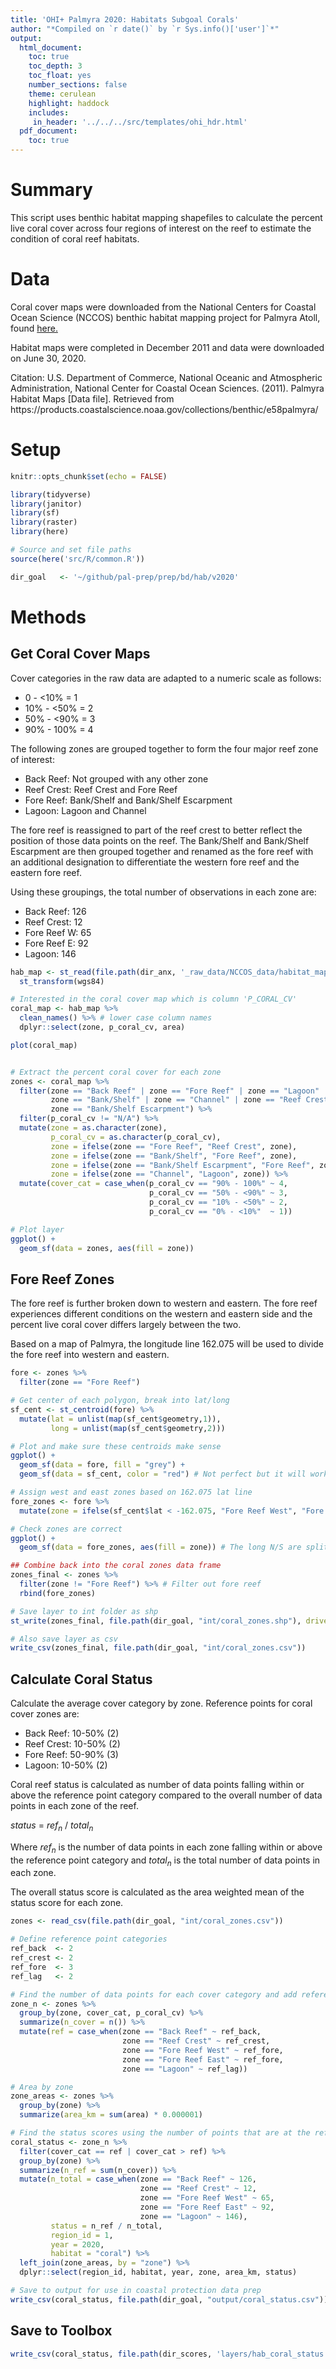 ```yaml
---
title: 'OHI+ Palmyra 2020: Habitats Subgoal Corals'
author: "*Compiled on `r date()` by `r Sys.info()['user']`*"
output: 
  html_document:
    toc: true
    toc_depth: 3 
    toc_float: yes
    number_sections: false
    theme: cerulean
    highlight: haddock
    includes: 
     in_header: '../../../src/templates/ohi_hdr.html' 
  pdf_document:
    toc: true
---
```


# Summary

This script uses benthic habitat mapping shapefiles to calculate the percent live coral cover across four regions of interest on the reef to estimate the condition of coral reef habitats. 

# Data 

Coral cover maps were downloaded from the National Centers for Coastal Ocean Science (NCCOS) benthic habitat mapping project for Palmyra Atoll, found [here.](https://products.coastalscience.noaa.gov/collections/benthic/e58palmyra/#horizontalTab3)   

Habitat maps were completed in December 2011 and data were downloaded on June 30, 2020.  

Citation: U.S. Department of Commerce, National Oceanic and Atmospheric Administration, National Center for Coastal Ocean Sciences. (2011). Palmyra Habitat Maps [Data file]. Retrieved from https://products.coastalscience.noaa.gov/collections/benthic/e58palmyra/

# Setup

```r
knitr::opts_chunk$set(echo = FALSE)

library(tidyverse)
library(janitor)
library(sf)
library(raster)
library(here)

# Source and set file paths
source(here('src/R/common.R'))

dir_goal   <- '~/github/pal-prep/prep/bd/hab/v2020'
```

# Methods

## Get Coral Cover Maps

Cover categories in the raw data are adapted to a numeric scale as follows:  

 - 0   - <10% = 1   
 - 10% - <50% = 2   
 - 50% - <90% = 3   
 - 90% - 100% = 4   

The following zones are grouped together to form the four major reef zone of interest:  

 - Back Reef: Not grouped with any other zone   
 - Reef Crest: Reef Crest and Fore Reef  
 - Fore Reef: Bank/Shelf and Bank/Shelf Escarpment      
 - Lagoon: Lagoon and Channel   

The fore reef is reassigned to part of the reef crest to better reflect the position of those data points on the reef. The Bank/Shelf and Bank/Shelf Escarpment are then grouped together and renamed as the fore reef with an additional designation to differentiate the western fore reef and the eastern fore reef. 

Using these groupings, the total number of observations in each zone are:   

 - Back Reef:   126  
 - Reef Crest:  12
 - Fore Reef W: 65
 - Fore Reef E: 92
 - Lagoon:      146   
 
```r

hab_map <- st_read(file.path(dir_anx, '_raw_data/NCCOS_data/habitat_map'), layer = "Palmyra_Habitat_Map_Final") %>% 
  st_transform(wgs84)

# Interested in the coral cover map which is column 'P_CORAL_CV'
coral_map <- hab_map %>% 
  clean_names() %>% # lower case column names
  dplyr::select(zone, p_coral_cv, area)

plot(coral_map)


# Extract the percent coral cover for each zone 
zones <- coral_map %>% 
  filter(zone == "Back Reef" | zone == "Fore Reef" | zone == "Lagoon" |
         zone == "Bank/Shelf" | zone == "Channel" | zone == "Reef Crest" |
         zone == "Bank/Shelf Escarpment") %>% 
  filter(p_coral_cv != "N/A") %>% 
  mutate(zone = as.character(zone),
         p_coral_cv = as.character(p_coral_cv),
         zone = ifelse(zone == "Fore Reef", "Reef Crest", zone),
         zone = ifelse(zone == "Bank/Shelf", "Fore Reef", zone),
         zone = ifelse(zone == "Bank/Shelf Escarpment", "Fore Reef", zone),
         zone = ifelse(zone == "Channel", "Lagoon", zone)) %>% 
  mutate(cover_cat = case_when(p_coral_cv == "90% - 100%" ~ 4,
                               p_coral_cv == "50% - <90%" ~ 3,
                               p_coral_cv == "10% - <50%" ~ 2,
                               p_coral_cv == "0% - <10%"  ~ 1))

# Plot layer
ggplot() +
  geom_sf(data = zones, aes(fill = zone))
```

## Fore Reef Zones 

The fore reef is further broken down to western and eastern. The fore reef experiences different conditions on the western and eastern side and the percent live coral cover differs largely between the two.  

Based on a map of Palmyra, the longitude line 162.075 will be used to divide the fore reef into western and eastern.  

```r
fore <- zones %>% 
  filter(zone == "Fore Reef")

# Get center of each polygon, break into lat/long
sf_cent <- st_centroid(fore) %>% 
  mutate(lat = unlist(map(sf_cent$geometry,1)),
         long = unlist(map(sf_cent$geometry,2)))

# Plot and make sure these centroids make sense
ggplot() + 
  geom_sf(data = fore, fill = "grey") + 
  geom_sf(data = sf_cent, color = "red") # Not perfect but it will work for our purposes

# Assign west and east zones based on 162.075 lat line 
fore_zones <- fore %>% 
  mutate(zone = ifelse(sf_cent$lat < -162.075, "Fore Reef West", "Fore Reef East"))

# Check zones are correct
ggplot() + 
  geom_sf(data = fore_zones, aes(fill = zone)) # The long N/S are split evenly so that should be fine

## Combine back into the coral zones data frame 
zones_final <- zones %>% 
  filter(zone != "Fore Reef") %>% # Filter out fore reef
  rbind(fore_zones)

# Save layer to int folder as shp
st_write(zones_final, file.path(dir_goal, "int/coral_zones.shp"), driver = 'ESRI Shapefile', append=FALSE)

# Also save layer as csv
write_csv(zones_final, file.path(dir_goal, "int/coral_zones.csv"))
```


## Calculate Coral Status

Calculate the average cover category by zone. Reference points for coral cover zones are:   

 - Back Reef:  10-50% (2) 
 - Reef Crest: 10-50% (2)   
 - Fore Reef:  50-90% (3)  
 - Lagoon:     10-50% (2)   
 
Coral reef status is calculated as number of data points falling within or above the reference point category compared to the overall number of data points in each zone of the reef.   

$status~=~ref_{n}~/~total_{n}$   

Where $ref_{n}$ is the number of data points in each zone falling within or above the reference point category and $total_{n}$ is the total number of data points in each zone. 

The overall status score is calculated as the area weighted mean of the status score for each zone.  

```r

zones <- read_csv(file.path(dir_goal, "int/coral_zones.csv"))

# Define reference point categories
ref_back  <- 2
ref_crest <- 2
ref_fore  <- 3
ref_lag   <- 2

# Find the number of data points for each cover category and add reference categories
zone_n <- zones %>%
  group_by(zone, cover_cat, p_coral_cv) %>%
  summarize(n_cover = n()) %>% 
  mutate(ref = case_when(zone == "Back Reef" ~ ref_back,
                         zone == "Reef Crest" ~ ref_crest,
                         zone == "Fore Reef West" ~ ref_fore,
                         zone == "Fore Reef East" ~ ref_fore,
                         zone == "Lagoon" ~ ref_lag))

# Area by zone
zone_areas <- zones %>% 
  group_by(zone) %>% 
  summarize(area_km = sum(area) * 0.000001)

# Find the status scores using the number of points that are at the reference category or better
coral_status <- zone_n %>% 
  filter(cover_cat == ref | cover_cat > ref) %>% 
  group_by(zone) %>% 
  summarize(n_ref = sum(n_cover)) %>% 
  mutate(n_total = case_when(zone == "Back Reef" ~ 126,
                             zone == "Reef Crest" ~ 12,
                             zone == "Fore Reef West" ~ 65,
                             zone == "Fore Reef East" ~ 92,
                             zone == "Lagoon" ~ 146),
         status = n_ref / n_total,
         region_id = 1, 
         year = 2020,
         habitat = "coral") %>% 
  left_join(zone_areas, by = "zone") %>% 
  dplyr::select(region_id, habitat, year, zone, area_km, status)

# Save to output for use in coastal protection data prep
write_csv(coral_status, file.path(dir_goal, "output/coral_status.csv"))
```

## Save to Toolbox 

```r
write_csv(coral_status, file.path(dir_scores, 'layers/hab_coral_status.csv'))
```
